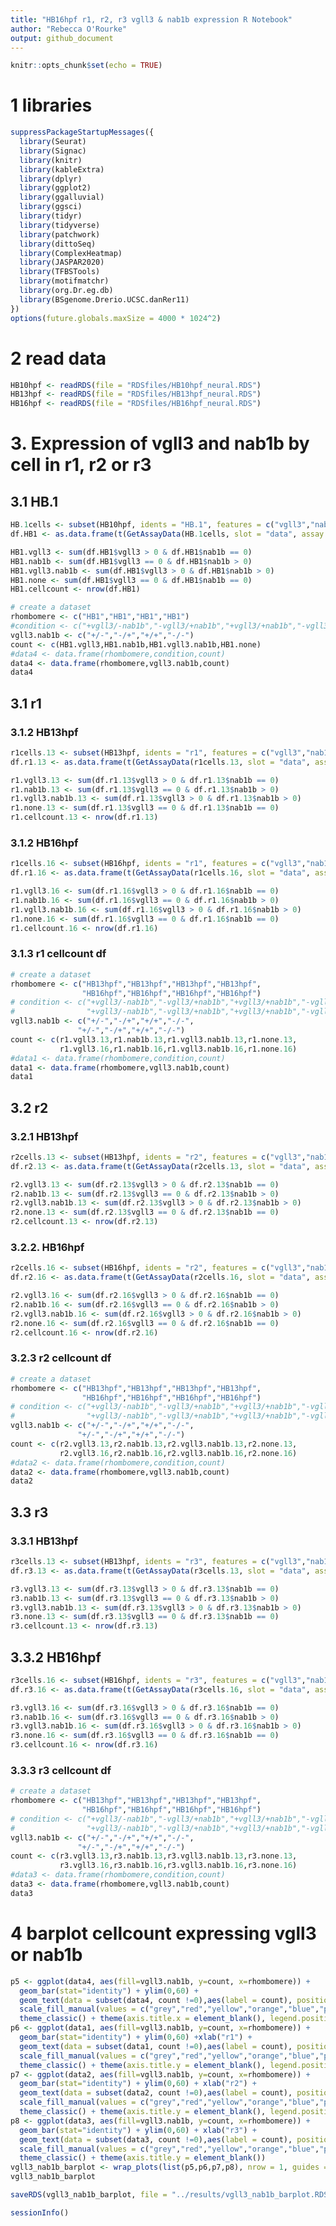 ```yaml
---
title: "HB16hpf r1, r2, r3 vgll3 & nab1b expression R Notebook"
author: "Rebecca O'Rourke"
output: github_document
---
```


```r
knitr::opts_chunk$set(echo = TRUE)
```

# 1 libraries
```r
suppressPackageStartupMessages({
  library(Seurat)
  library(Signac)
  library(knitr)
  library(kableExtra)
  library(dplyr)
  library(ggplot2)
  library(ggalluvial)
  library(ggsci)
  library(tidyr)
  library(tidyverse)
  library(patchwork)
  library(dittoSeq)
  library(ComplexHeatmap)
  library(JASPAR2020)
  library(TFBSTools)
  library(motifmatchr)
  library(org.Dr.eg.db)
  library(BSgenome.Drerio.UCSC.danRer11)
})
options(future.globals.maxSize = 4000 * 1024^2)
```

# 2 read data

```r
HB10hpf <- readRDS(file = "RDSfiles/HB10hpf_neural.RDS")
HB13hpf <- readRDS(file = "RDSfiles/HB13hpf_neural.RDS")
HB16hpf <- readRDS(file = "RDSfiles/HB16hpf_neural.RDS")
```

# 3. Expression of vgll3 and nab1b by cell in r1, r2 or r3

## 3.1 HB.1
```r
HB.1cells <- subset(HB10hpf, idents = "HB.1", features = c("vgll3","nab1b"))
df.HB1 <- as.data.frame(t(GetAssayData(HB.1cells, slot = "data", assay = "SCT")))

HB1.vgll3 <- sum(df.HB1$vgll3 > 0 & df.HB1$nab1b == 0) 
HB1.nab1b <- sum(df.HB1$vgll3 == 0 & df.HB1$nab1b > 0) 
HB1.vgll3.nab1b <- sum(df.HB1$vgll3 > 0 & df.HB1$nab1b > 0) 
HB1.none <- sum(df.HB1$vgll3 == 0 & df.HB1$nab1b == 0)
HB1.cellcount <- nrow(df.HB1)

# create a dataset
rhombomere <- c("HB1","HB1","HB1","HB1")
#condition <- c("+vgll3/-nab1b","-vgll3/+nab1b","+vgll3/+nab1b","-vgll3/-nab1b")
vgll3.nab1b <- c("+/-","-/+","+/+","-/-")
count <- c(HB1.vgll3,HB1.nab1b,HB1.vgll3.nab1b,HB1.none)
#data4 <- data.frame(rhombomere,condition,count)
data4 <- data.frame(rhombomere,vgll3.nab1b,count)
data4
```

## 3.1 r1
### 3.1.2 HB13hpf
```r
r1cells.13 <- subset(HB13hpf, idents = "r1", features = c("vgll3","nab1b"))
df.r1.13 <- as.data.frame(t(GetAssayData(r1cells.13, slot = "data", assay = "SCT")))

r1.vgll3.13 <- sum(df.r1.13$vgll3 > 0 & df.r1.13$nab1b == 0) 
r1.nab1b.13 <- sum(df.r1.13$vgll3 == 0 & df.r1.13$nab1b > 0) 
r1.vgll3.nab1b.13 <- sum(df.r1.13$vgll3 > 0 & df.r1.13$nab1b > 0) 
r1.none.13 <- sum(df.r1.13$vgll3 == 0 & df.r1.13$nab1b == 0)
r1.cellcount.13 <- nrow(df.r1.13)
```

### 3.1.2 HB16hpf
```r
r1cells.16 <- subset(HB16hpf, idents = "r1", features = c("vgll3","nab1b"))
df.r1.16 <- as.data.frame(t(GetAssayData(r1cells.16, slot = "data", assay = "SCT")))

r1.vgll3.16 <- sum(df.r1.16$vgll3 > 0 & df.r1.16$nab1b == 0) 
r1.nab1b.16 <- sum(df.r1.16$vgll3 == 0 & df.r1.16$nab1b > 0) 
r1.vgll3.nab1b.16 <- sum(df.r1.16$vgll3 > 0 & df.r1.16$nab1b > 0) 
r1.none.16 <- sum(df.r1.16$vgll3 == 0 & df.r1.16$nab1b == 0)
r1.cellcount.16 <- nrow(df.r1.16)
```

### 3.1.3 r1 cellcount df
```r
# create a dataset
rhombomere <- c("HB13hpf","HB13hpf","HB13hpf","HB13hpf",
                "HB16hpf","HB16hpf","HB16hpf","HB16hpf")
# condition <- c("+vgll3/-nab1b","-vgll3/+nab1b","+vgll3/+nab1b","-vgll3/-nab1b",
#                "+vgll3/-nab1b","-vgll3/+nab1b","+vgll3/+nab1b","-vgll3/-nab1b")
vgll3.nab1b <- c("+/-","-/+","+/+","-/-",
               "+/-","-/+","+/+","-/-")
count <- c(r1.vgll3.13,r1.nab1b.13,r1.vgll3.nab1b.13,r1.none.13,
           r1.vgll3.16,r1.nab1b.16,r1.vgll3.nab1b.16,r1.none.16)
#data1 <- data.frame(rhombomere,condition,count)
data1 <- data.frame(rhombomere,vgll3.nab1b,count)
data1
```

## 3.2 r2
### 3.2.1 HB13hpf
```r
r2cells.13 <- subset(HB13hpf, idents = "r2", features = c("vgll3","nab1b"))
df.r2.13 <- as.data.frame(t(GetAssayData(r2cells.13, slot = "data", assay = "SCT")))

r2.vgll3.13 <- sum(df.r2.13$vgll3 > 0 & df.r2.13$nab1b == 0) 
r2.nab1b.13 <- sum(df.r2.13$vgll3 == 0 & df.r2.13$nab1b > 0) 
r2.vgll3.nab1b.13 <- sum(df.r2.13$vgll3 > 0 & df.r2.13$nab1b > 0) 
r2.none.13 <- sum(df.r2.13$vgll3 == 0 & df.r2.13$nab1b == 0)
r2.cellcount.13 <- nrow(df.r2.13)
```

### 3.2.2. HB16hpf
```r
r2cells.16 <- subset(HB16hpf, idents = "r2", features = c("vgll3","nab1b"))
df.r2.16 <- as.data.frame(t(GetAssayData(r2cells.16, slot = "data", assay = "SCT")))

r2.vgll3.16 <- sum(df.r2.16$vgll3 > 0 & df.r2.16$nab1b == 0) 
r2.nab1b.16 <- sum(df.r2.16$vgll3 == 0 & df.r2.16$nab1b > 0) 
r2.vgll3.nab1b.16 <- sum(df.r2.16$vgll3 > 0 & df.r2.16$nab1b > 0) 
r2.none.16 <- sum(df.r2.16$vgll3 == 0 & df.r2.16$nab1b == 0)
r2.cellcount.16 <- nrow(df.r2.16)
```

### 3.2.3 r2 cellcount df
```r
# create a dataset
rhombomere <- c("HB13hpf","HB13hpf","HB13hpf","HB13hpf",
                "HB16hpf","HB16hpf","HB16hpf","HB16hpf")
# condition <- c("+vgll3/-nab1b","-vgll3/+nab1b","+vgll3/+nab1b","-vgll3/-nab1b",
#                "+vgll3/-nab1b","-vgll3/+nab1b","+vgll3/+nab1b","-vgll3/-nab1b")
vgll3.nab1b <- c("+/-","-/+","+/+","-/-",
               "+/-","-/+","+/+","-/-")
count <- c(r2.vgll3.13,r2.nab1b.13,r2.vgll3.nab1b.13,r2.none.13,
           r2.vgll3.16,r2.nab1b.16,r2.vgll3.nab1b.16,r2.none.16)
#data2 <- data.frame(rhombomere,condition,count)
data2 <- data.frame(rhombomere,vgll3.nab1b,count)
data2
```


## 3.3 r3
### 3.3.1 HB13hpf
```r
r3cells.13 <- subset(HB13hpf, idents = "r3", features = c("vgll3","nab1b"))
df.r3.13 <- as.data.frame(t(GetAssayData(r3cells.13, slot = "data", assay = "SCT")))

r3.vgll3.13 <- sum(df.r3.13$vgll3 > 0 & df.r3.13$nab1b == 0) 
r3.nab1b.13 <- sum(df.r3.13$vgll3 == 0 & df.r3.13$nab1b > 0) 
r3.vgll3.nab1b.13 <- sum(df.r3.13$vgll3 > 0 & df.r3.13$nab1b > 0) 
r3.none.13 <- sum(df.r3.13$vgll3 == 0 & df.r3.13$nab1b == 0)
r3.cellcount.13 <- nrow(df.r3.13)
```

## 3.3.2 HB16hpf
```r
r3cells.16 <- subset(HB16hpf, idents = "r3", features = c("vgll3","nab1b"))
df.r3.16 <- as.data.frame(t(GetAssayData(r3cells.16, slot = "data", assay = "SCT")))

r3.vgll3.16 <- sum(df.r3.16$vgll3 > 0 & df.r3.16$nab1b == 0) 
r3.nab1b.16 <- sum(df.r3.16$vgll3 == 0 & df.r3.16$nab1b > 0) 
r3.vgll3.nab1b.16 <- sum(df.r3.16$vgll3 > 0 & df.r3.16$nab1b > 0) 
r3.none.16 <- sum(df.r3.16$vgll3 == 0 & df.r3.16$nab1b == 0)
r3.cellcount.16 <- nrow(df.r3.16)
```

### 3.3.3 r3 cellcount df
```r
# create a dataset
rhombomere <- c("HB13hpf","HB13hpf","HB13hpf","HB13hpf",
                "HB16hpf","HB16hpf","HB16hpf","HB16hpf")
# condition <- c("+vgll3/-nab1b","-vgll3/+nab1b","+vgll3/+nab1b","-vgll3/-nab1b",
#                "+vgll3/-nab1b","-vgll3/+nab1b","+vgll3/+nab1b","-vgll3/-nab1b")
vgll3.nab1b <- c("+/-","-/+","+/+","-/-",
               "+/-","-/+","+/+","-/-")
count <- c(r3.vgll3.13,r3.nab1b.13,r3.vgll3.nab1b.13,r3.none.13,
           r3.vgll3.16,r3.nab1b.16,r3.vgll3.nab1b.16,r3.none.16)
#data3 <- data.frame(rhombomere,condition,count)
data3 <- data.frame(rhombomere,vgll3.nab1b,count)
data3
```
# 4 barplot cellcount expressing vgll3 or nab1b

```r
p5 <- ggplot(data4, aes(fill=vgll3.nab1b, y=count, x=rhombomere)) + 
  geom_bar(stat="identity") + ylim(0,60) +
  geom_text(data = subset(data4, count !=0),aes(label = count), position = position_stack(vjust = 0.5)) +
  scale_fill_manual(values = c("grey","red","yellow","orange","blue","purple","green","black")) +
  theme_classic() + theme(axis.title.x = element_blank(), legend.position = "none")
p6 <- ggplot(data1, aes(fill=vgll3.nab1b, y=count, x=rhombomere)) + 
  geom_bar(stat="identity") + ylim(0,60) +xlab("r1") +
  geom_text(data = subset(data1, count !=0),aes(label = count), position = position_stack(vjust = 0.5)) +
  scale_fill_manual(values = c("grey","red","yellow","orange","blue","purple","green","black")) +
  theme_classic() + theme(axis.title.y = element_blank(), legend.position = "none")
p7 <- ggplot(data2, aes(fill=vgll3.nab1b, y=count, x=rhombomere)) + 
  geom_bar(stat="identity") + ylim(0,60) + xlab("r2") +
  geom_text(data = subset(data2, count !=0),aes(label = count), position = position_stack(vjust = 0.5)) +
  scale_fill_manual(values = c("grey","red","yellow","orange","blue","purple","green","black")) +
  theme_classic() + theme(axis.title.y = element_blank(), legend.position = "none")
p8 <- ggplot(data3, aes(fill=vgll3.nab1b, y=count, x=rhombomere)) + 
  geom_bar(stat="identity") + ylim(0,60) + xlab("r3") +
  geom_text(data = subset(data3, count !=0),aes(label = count), position = position_stack(vjust = 0.5)) +
  scale_fill_manual(values = c("grey","red","yellow","orange","blue","purple","green","black")) +
  theme_classic() + theme(axis.title.y = element_blank())
vgll3_nab1b_barplot <- wrap_plots(list(p5,p6,p7,p8), nrow = 1, guides = "collect") + guides(fill=guide_legend(title="vgll3/nab1b"))
vgll3_nab1b_barplot
```

```r
saveRDS(vgll3_nab1b_barplot, file = "../results/vgll3_nab1b_barplot.RDS")
```


```r
sessionInfo()
```

